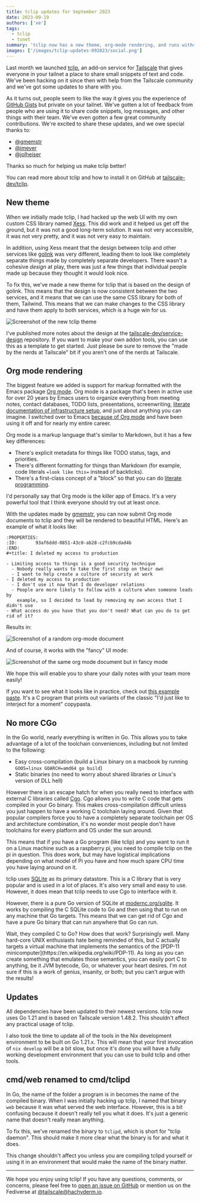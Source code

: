 ```yaml
---
title: tclip updates for September 2023
date: 2023-09-19
authors: ['xe']
tags:
  - tclip
  - tsnet
summary: 'tclip now has a new theme, org-mode rendering, and runs without CGo.'
images: ['/images/tclip-updates-092023/social.png']
---
```


Last month we launched [tclip](https://github.com/tailscale-dev/tclip), an add-on service for [Tailscale](https://tailscale.com) that gives everyone in your tailnet a place to share small snippets of text and code. We've been hacking on it since then with help from the Tailscale community and we've got some updates to share with you.

As it turns out, people seem to like the way it gives you the experience of [GitHub Gists](https://docs.github.com/en/get-started/writing-on-github/editing-and-sharing-content-with-gists/creating-gists) but private on your tailnet. We've gotten a lot of feedback from people who are using it to share code snippets, log messages, and other things with their team. We've even gotten a few great community contributions. We're excited to share these updates, and we owe special thanks to:

- [@gmemstr](https://github.com/gmemstr)
- [@imeyer](https://github.com/imeyer)
- [@jolheiser](https://github.com/jolheiser)

Thanks so much for helping us make tclip better!

You can read more about tclip and how to install it on GitHub at [tailscale-dev/tclip](https://github.com/tailscale-dev/tclip).

<HeroImage
  src="/images/tclip-updates-092023/contrails.jpg"
  desc="A photo of the East Berlin TV tower with contrails in the sky. Shot on a Nikon D3300 with a 35mm f/1.8 lens by Xe Iaso."
  width={2000}
  height={850}
/>

## New theme

When we initially made tclip, I had hacked up the web UI with my own custom CSS library named [Xess](https://github.com/Xe/Xess). This did work and it helped us get off the ground, but it was not a good long-term solution. It was not very accessible, it was not very pretty, and it was not very easy to maintain.

In addition, using Xess meant that the design between tclip and other services like [golink](https://github.com/tailscale/golink) was very different, leading them to look like completely separate things made by completely separate developers. There wasn't a cohesive _design_ at play, there was just a few things that individual people made up because they thought it would look nice.

To fix this, we've made a new theme for tclip that is based on the design of golink. This means that the design is now consistent between the two services, and it means that we can use the same CSS library for both of them, Tailwind. This means that we can make changes to the CSS library and have them apply to both services, which is a huge win for us.

![Screenshot of the new tclip theme](/images/tclip-updates-092023/new-ui.png)

I've published more notes about the design at the [tailscale-dev/service-design](https://github.com/tailscale-dev/service-design) repository. If you want to make your own addon tools, you can use this as a template to get started. Just please be sure to remove the "made by the nerds at Tailscale" bit if you aren't one of the nerds at Tailscale.

## Org mode rendering

The biggest feature we added is support for markup formatted with the Emacs package [Org mode](https://orgmode.org/). Org mode is a package that's been in active use for over 20 years by Emacs users to organize everything from meeting notes, contact databases, TODO lists, presentations, screenwriting, [literate documentation of infrastructure setup](https://howardism.org/Technical/Emacs/literate-devops.html), and just about anything you can imagine. I switched over to Emacs [because of Org mode](https://xeiaso.net/blog/org-mode-flow-2020-09-08) and have been using it off and for nearly my entire career.

Org mode is a markup language that's similar to Markdown, but it has a few key differences:

- There's explicit metadata for things like TODO status, tags, and priorities.
- There's different formatting for things than Markdown (for example, code literals `=look like this=` instead of backticks).
- There's a first-class concept of a "block" so that you can do [literate programming](https://www.offerzen.com/blog/literate-programming-empower-your-writing-with-emacs-org-mode).

I'd personally say that Org mode is the killer app of Emacs. It's a very powerful tool that I think everyone should try out at least once.

With the updates made by [gmemstr](https://github.com/gmemstr), you can now submit Org mode documents to tclip and they will be rendered to beautiful HTML. Here's an example of what it looks like:

```
:PROPERTIES:
:ID:       93af6ddd-0851-43c0-ab28-c2fcb9cdad4b
:END:
#+title: I deleted my access to production

- Limiting access to things is a good security technique
  - Nobody really wants to take the first step on their own
  - I want to help create a culture of security at work
- I deleted my access to production
  - I don't use it now that I do developer relations
  - People are more likely to follow with a culture when someone leads by
    example, so I decided to lead by removing my own access that I didn't use
- What access do you have that you don't need? What can you do to get rid of it?
```

Results in:

![Screenshot of a random org-mode document](/images/tclip-updates-092023/org-mode-doc.png)

And of course, it works with the "fancy" UI mode:

![Screenshot of the same org mode document but in fancy mode](/images/tclip-updates-092023/org-mode-fancy.png)

We hope this will enable you to share your daily notes with your team more easily!

If you want to see what it looks like in practice, check out [this example paste](https://paste.shark-harmonic.ts.net/paste/696b9b02-90ac-4adc-a33d-d749bb6f460f). It's a C program that prints out variants of the classic "I'd just like to interject for a moment" copypasta.

## No more CGo

In the Go world, nearly everything is written in Go. This allows you to take advantage of a lot of the toolchain conveniences, including but not limited to the following:

- Easy cross-compilation (build a Linux binary on a macbook by running `GOOS=linux GOARCH=amd64 go build`)
- Static binaries (no need to worry about shared libraries or Linux's version of DLL hell)

However there is an escape hatch for when you really need to interface with external C libraries called [Cgo](https://pkg.go.dev/cmd/cgo). Cgo allows you to write C code that gets compiled in your Go binary. This makes cross-compilation difficult unless you just happen to have a working C toolchain laying around. Given that popular compilers force you to have a completely separate toolchain per OS and architecture combination, it's no wonder most people don't have toolchains for every platform and OS under the sun around.

This means that if you have a Go program (like tclip) and you want to run it on a Linux machine such as a raspberry pi, you need to compile tclip on the pi in question. This does work, but may have logistical implications depending on what model of Pi you have and how much spare CPU time you have laying around on it.

tclip uses [SQLite](https://sqlite.org) as its primary datastore. This is a C library that is very popular and is used in a lot of places. It's also very small and easy to use. However, it does mean that tclip needs to use Cgo to interface with it.

However, there is a pure Go version of SQLite at [modernc.org/sqlite](https://pkg.go.dev/modernc.org/sqlite). It works by compiling the C SQLite code to Go and then using that to run on any machine that Go targets. This means that we can get rid of Cgo and have a pure Go binary that can run anywhere that Go can run.

<XesiteConv name="Aoi" mood="wut">
  Wait, they compiled C to Go? How does that work?
</XesiteConv>

<XesiteConv name="Mara" mood="hacker">
  Surprisingly well. Many hard-core UNIX enthusiasts hate being reminded of this, but C actually
  targets a virtual machine that implements the semantics of the [PDP-11
  minicomputer](https://en.wikipedia.org/wiki/PDP-11). As long as you can create something that
  emulates those semantics, you can easily port C to anything, be it JVM bytecode, Go, or whatever
  your heart desires. I'm not sure if this is a work of genius, insanity, or both; but you can't
  argue with the results!
</XesiteConv>

## Updates

All dependencies have been updated to their newest versions. tclip now uses Go 1.21 and is based on Tailscale version 1.48.2. This shouldn't affect any practical usage of tclip.

I also took the time to update all of the tools in the Nix development environment to be built on Go 1.21.x. This will mean that your first invocation of `nix develop` will be a bit slow, but once it's done you will have a fully working development environment that you can use to build tclip and other tools.

## cmd/web renamed to cmd/tclipd

In Go, the name of the folder a program is in becomes the name of the compiled binary. When I was initially hacking up tclip, I named that binary `web` because it was what served the web interface. However, this is a bit confusing because it doesn't really tell you what it does. It's just a generic name that doesn't really mean anything.

To fix this, we've renamed the binary to `tclipd`, which is short for "tclip daemon". This should make it more clear what the binary is for and what it does.

This change shouldn't affect you unless you are compiling tclipd yourself or using it in an environment that would make the name of the binary matter.

---

We hope you enjoy using tclip! If you have any questions, comments, or concerns, please feel free to [open an issue on GitHub](https://github.com/tailscale-dev/tclip) or mention us on the Fediverse at [@tailscale@hachyderm.io](https://hachyderm.io/@tailscale).
